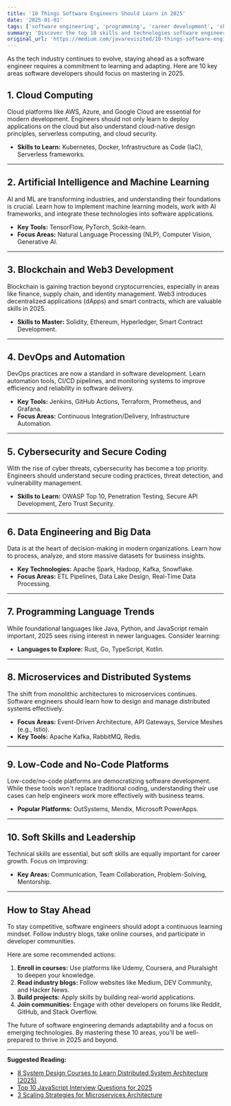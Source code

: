 ```yaml
---
title: '10 Things Software Engineers Should Learn in 2025'
date: '2025-01-01'
tags: ['software engineering', 'programming', 'career development', 'skills', 'learning']
summary: 'Discover the top 10 skills and technologies software engineers should focus on in 2025 to stay competitive and excel in the ever-evolving tech industry.'
original_url: 'https://medium.com/javarevisited/10-things-software-engineers-should-learn-in-2025-a3c9ec594762?ref=dailydev'
---
```


As the tech industry continues to evolve, staying ahead as a software engineer requires a commitment to learning and adapting. Here are 10 key areas software developers should focus on mastering in 2025.

## **1. Cloud Computing**

Cloud platforms like AWS, Azure, and Google Cloud are essential for modern development. Engineers should not only learn to deploy applications on the cloud but also understand cloud-native design principles, serverless computing, and cloud security.

- **Skills to Learn:** Kubernetes, Docker, Infrastructure as Code (IaC), Serverless frameworks.

---

## **2. Artificial Intelligence and Machine Learning**

AI and ML are transforming industries, and understanding their foundations is crucial. Learn how to implement machine learning models, work with AI frameworks, and integrate these technologies into software applications.

- **Key Tools:** TensorFlow, PyTorch, Scikit-learn.
- **Focus Areas:** Natural Language Processing (NLP), Computer Vision, Generative AI.

---

## **3. Blockchain and Web3 Development**

Blockchain is gaining traction beyond cryptocurrencies, especially in areas like finance, supply chain, and identity management. Web3 introduces decentralized applications (dApps) and smart contracts, which are valuable skills in 2025.

- **Skills to Master:** Solidity, Ethereum, Hyperledger, Smart Contract Development.

---

## **4. DevOps and Automation**

DevOps practices are now a standard in software development. Learn automation tools, CI/CD pipelines, and monitoring systems to improve efficiency and reliability in software delivery.

- **Key Tools:** Jenkins, GitHub Actions, Terraform, Prometheus, and Grafana.
- **Focus Areas:** Continuous Integration/Delivery, Infrastructure Automation.

---

## **5. Cybersecurity and Secure Coding**

With the rise of cyber threats, cybersecurity has become a top priority. Engineers should understand secure coding practices, threat detection, and vulnerability management.

- **Skills to Learn:** OWASP Top 10, Penetration Testing, Secure API Development, Zero Trust Security.

---

## **6. Data Engineering and Big Data**

Data is at the heart of decision-making in modern organizations. Learn how to process, analyze, and store massive datasets for business insights.

- **Key Technologies:** Apache Spark, Hadoop, Kafka, Snowflake.
- **Focus Areas:** ETL Pipelines, Data Lake Design, Real-Time Data Processing.

---

## **7. Programming Language Trends**

While foundational languages like Java, Python, and JavaScript remain important, 2025 sees rising interest in newer languages. Consider learning:

- **Languages to Explore:** Rust, Go, TypeScript, Kotlin.

---

## **8. Microservices and Distributed Systems**

The shift from monolithic architectures to microservices continues. Software engineers should learn how to design and manage distributed systems effectively.

- **Focus Areas:** Event-Driven Architecture, API Gateways, Service Meshes (e.g., Istio).
- **Key Tools:** Apache Kafka, RabbitMQ, Redis.

---

## **9. Low-Code and No-Code Platforms**

Low-code/no-code platforms are democratizing software development. While these tools won't replace traditional coding, understanding their use cases can help engineers work more effectively with business teams.

- **Popular Platforms:** OutSystems, Mendix, Microsoft PowerApps.

---

## **10. Soft Skills and Leadership**

Technical skills are essential, but soft skills are equally important for career growth. Focus on improving:

- **Key Areas:** Communication, Team Collaboration, Problem-Solving, Mentorship.

---

## **How to Stay Ahead**

To stay competitive, software engineers should adopt a continuous learning mindset. Follow industry blogs, take online courses, and participate in developer communities.

Here are some recommended actions:

1. **Enroll in courses:** Use platforms like Udemy, Coursera, and Pluralsight to deepen your knowledge.
2. **Read industry blogs:** Follow websites like Medium, DEV Community, and Hacker News.
3. **Build projects:** Apply skills by building real-world applications.
4. **Join communities:** Engage with other developers on forums like Reddit, GitHub, and Stack Overflow.

The future of software engineering demands adaptability and a focus on emerging technologies. By mastering these 10 areas, you'll be well-prepared to thrive in 2025 and beyond.

---

**Suggested Reading:**

- [8 System Design Courses to Learn Distributed System Architecture (2025)](https://dev.to/somadevtoo/8-system-design-couress-to-learn-distributed-system-architecture-2025-4j81)
- [Top 10 JavaScript Interview Questions for 2025](#)
- [3 Scaling Strategies for Microservices Architecture](#)
